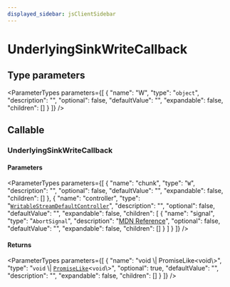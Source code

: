 ```yaml
---
displayed_sidebar: jsClientSidebar
---
```



# UnderlyingSinkWriteCallback

## Type parameters

<ParameterTypes parameters={[
  {
    "name": "W",
    "type": "`object`",
    "description": "",
    "optional": false,
    "defaultValue": "",
    "expandable": false,
    "children": []
  }
]} />

## Callable

### UnderlyingSinkWriteCallback

#### Parameters

<ParameterTypes parameters={[
  {
    "name": "chunk",
    "type": "`W`",
    "description": "",
    "optional": false,
    "defaultValue": "",
    "expandable": false,
    "children": []
  },
  {
    "name": "controller",
    "type": "[`WritableStreamDefaultController`](../../modules/internal.mdx#writablestreamdefaultcontroller-1)",
    "description": "",
    "optional": false,
    "defaultValue": "",
    "expandable": false,
    "children": [
      {
        "name": "signal",
        "type": "`AbortSignal`",
        "description": "[MDN Reference](https://developer.mozilla.org/docs/Web/API/WritableStreamDefaultController/signal)",
        "optional": false,
        "defaultValue": "",
        "expandable": false,
        "children": []
      }
    ]
  }
]} />

#### Returns

<ParameterTypes parameters={[
  {
    "name": "void \\| PromiseLike<void\\>",
    "type": "`void` \\| [`PromiseLike`](internal.PromiseLike.mdx)<`void`\\>",
    "optional": true,
    "defaultValue": "",
    "description": "",
    "expandable": false,
    "children": []
  }
]} />
